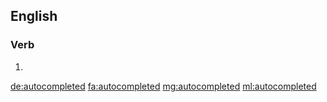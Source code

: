 ==English==

===Verb===
{{head|en}}

# {{en-past of|autocomplete}}

[[de:autocompleted]]
[[fa:autocompleted]]
[[mg:autocompleted]]
[[ml:autocompleted]]